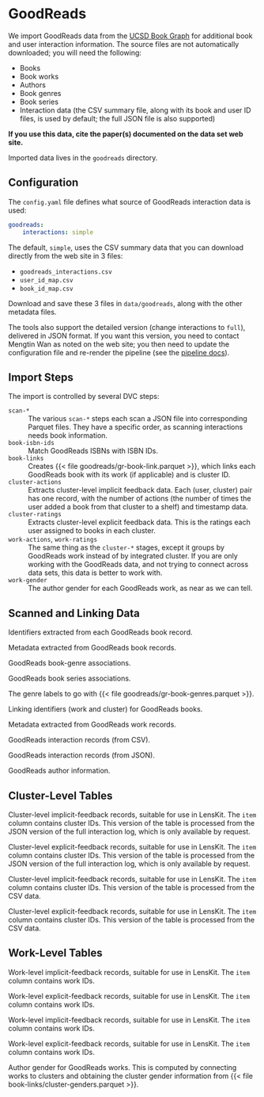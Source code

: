 # GoodReads {#sec-goodreads}

We import GoodReads data from the [UCSD Book Graph](https://mengtingwan.github.io/data/goodreads)
for additional book and user interaction information.  The source files are not automatically downloaded; you
will need the following:

- Books
- Book works
- Authors
- Book genres
- Book series
- Interaction data (the CSV summary file, along with its book and user ID files,
  is used by default; the full JSON file is also supported)

::: callout-important
**If you use this data, cite the paper(s) documented on the data set web site.**
:::

Imported data lives in the `goodreads` directory.

## Configuration

The `config.yaml` file defines what source of GoodReads interaction data is used:

```yaml
goodreads:
    interactions: simple
```

The default, `simple`, uses the CSV summary data that you can download directly
from the web site in 3 files:

- `goodreads_interactions.csv`
- `user_id_map.csv`
- `book_id_map.csv`

Download and save these 3 files in `data/goodreads`, along with the other metadata files.

The tools also support the detailed version (change interactions to `full`),
delivered in JSON format.  If you want this version, you need to contact Mengtin
Wan as noted on the web site; you then need to update the configuration file
and re-render the pipeline (see the [pipeline docs](../implementation/pipeline.md)).

## Import Steps

The import is controlled by several DVC steps:

`scan-*`
:   The various `scan-*` steps each scan a JSON file into corresponding Parquet files.  They have a specific order, as scanning interactions needs book information.

`book-isbn-ids`
:   Match GoodReads ISBNs with ISBN IDs.

`book-links`
:   Creates {{< file goodreads/gr-book-link.parquet >}}, which links each GoodReads book with its work (if applicable) and is cluster ID.

`cluster-actions`
:   Extracts cluster-level implicit feedback data.  Each (user, cluster) pair has one record, with the number of actions (the number of times the user added a book from that cluster to a shelf) and timestamp data.

`cluster-ratings`
:   Extracts cluster-level explicit feedback data.  This is the ratings each user assigned to books in each cluster.

`work-actions`, `work-ratings`
:   The same thing as the `cluster-*` stages, except it groups by GoodReads work instead of by integrated cluster. If you are only working with the GoodReads data, and not trying to connect across data sets, this data is better to work with.

`work-gender`
:   The author gender for each GoodReads work, as near as we can tell.

## Scanned and Linking Data

::: {.parquet file="goodreads/gr-book-ids.parquet"}
Identifiers extracted from each GoodReads book record.
:::


::: {.parquet file="goodreads/gr-book-info.parquet"}
Metadata extracted from GoodReads book records.
:::


::: {.parquet file="goodreads/gr-book-genres.parquet"}
GoodReads book-genre associations.
:::


::: {.parquet file="goodreads/gr-book-series.parquet"}
GoodReads book series associations.
:::


::: {.parquet file="goodreads/gr-genres.parquet"}
The genre labels to go with {{< file goodreads/gr-book-genres.parquet >}}.
:::


::: {.parquet file="goodreads/gr-book-link.parquet"}
Linking identifiers (work and cluster) for GoodReads books.
:::


::: {.parquet file="goodreads/gr-work-info.parquet"}
Metadata extracted from GoodReads work records.
:::


::: {.parquet file="goodreads/simple/gr-interactions.parquet"}
GoodReads interaction records (from CSV).
:::


::: {.parquet file="goodreads/full/gr-interactions.parquet"}
GoodReads interaction records (from JSON).
:::


::: {.parquet file="goodreads/gr-author-info.parquet"}
GoodReads author information.
:::


## Cluster-Level Tables

::: {.parquet file="goodreads/full/gr-cluster-actions.parquet"}
Cluster-level implicit-feedback records, suitable for use in LensKit. The `item` column contains cluster IDs.  This version of the table is processed from the JSON version of the full interaction log, which is only available by request.
:::


::: {.parquet file="goodreads/full/gr-cluster-ratings.parquet"}
Cluster-level explicit-feedback records, suitable for use in LensKit. The `item` column contains cluster IDs.  This version of the table is processed from the JSON version of the full interaction log, which is only available by request.
:::


::: {.parquet file="goodreads/simple/gr-cluster-actions.parquet"}
Cluster-level implicit-feedback records, suitable for use in LensKit. The `item` column contains cluster IDs.  This version of the table is processed from the CSV data.
:::


::: {.parquet file="goodreads/simple/gr-cluster-ratings.parquet"}
Cluster-level explicit-feedback records, suitable for use in LensKit. The `item` column contains cluster IDs.  This version of the table is processed from the CSV data.
:::


## Work-Level Tables

::: {.parquet file="goodreads/full/gr-work-actions.parquet"}
Work-level implicit-feedback records, suitable for use in LensKit. The `item` column contains work IDs.
:::


::: {.parquet file="goodreads/full/gr-work-ratings.parquet"}
Work-level explicit-feedback records, suitable for use in LensKit. The `item` column contains work IDs.
:::


::: {.parquet file="goodreads/simple/gr-work-actions.parquet"}
Work-level implicit-feedback records, suitable for use in LensKit. The `item` column contains work IDs.
:::


::: {.parquet file="goodreads/simple/gr-work-ratings.parquet"}
Work-level explicit-feedback records, suitable for use in LensKit. The `item` column contains work IDs.
:::


::: {.parquet file="goodreads/gr-work-gender.parquet"}
Author gender for GoodReads works.  This is computed by connecting works to clusters and obtaining the cluster gender information from {{< file book-links/cluster-genders.parquet >}}.
:::

